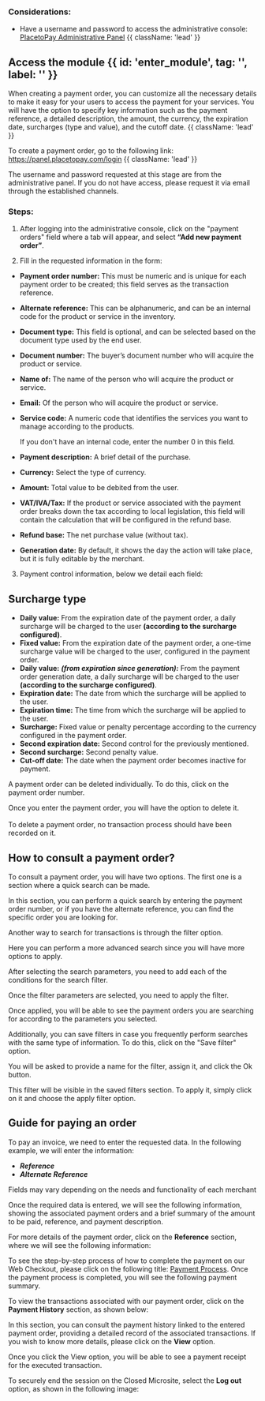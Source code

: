

<HeroPattern />

### Considerations:

- Have a username and password to access the administrative console: [PlacetoPay Administrative Panel](https://panel.placetopay.com/index.php/module/Sites/action/Index) {{ className: 'lead' }}

## Access the module {{ id: 'enter_module', tag: '', label: '' }}

When creating a payment order, you can customize all the necessary details to make it easy for your users to access the payment for your services. You will have the option to specify key information such as the payment reference, a detailed description, the amount, the currency, the expiration date, surcharges (type and value), and the cutoff date. {{ className: 'lead' }}

To create a payment order, go to the following link: https://panel.placetopay.com/login {{ className: 'lead' }}

<Note> The username and password requested at this stage are from the administrative panel. If you do not have access, please request it via email through the established channels. </Note> 

<CenteredContainer>
  <ImageZoom
      src="/Login_inic.webp"
      alt="login example image"
      className="w-full h-auto shadow rounded-md my-0 transition-transform duration-300 ease-in-out cursor-pointer hover:scale-110 focus:scale-110" 
  />
</CenteredContainer>

### Steps:

1.	After logging into the administrative console, click on the "payment orders" field where a tab will appear, and select **“Add new payment order”**.

<CenteredContainer>
  <ImageZoom
      src="/Add_order_payment.webp"
      alt="login example image"
      className="w-full h-auto shadow rounded-md my-0 transition-transform duration-300 ease-in-out cursor-pointer hover:scale-110 focus:scale-110" 
  />
</CenteredContainer>

2.	Fill in the requested information in the form:

-	**Payment order number:** This must be numeric and is unique for each payment order to be created; this field serves as the transaction reference.
-	**Alternate reference:** This can be alphanumeric, and can be an internal code for the product or service in the inventory.
-	**Document type:** This field is optional, and can be selected based on the document type used by the end user.
-	**Document number:** The buyer’s document number who will acquire the product or service.
-	**Name of:** The name of the person who will acquire the product or service.
-	**Email:** Of the person who will acquire the product or service.
-	**Service code:** A numeric code that identifies the services you want to manage according to the products.

    <Note>If you don't have an internal code, enter the number 0 in this field. </Note>

-	**Payment description:** A brief detail of the purchase.
-	**Currency:** Select the type of currency.
-	**Amount:** Total value to be debited from the user.
-	**VAT/IVA/Tax:** If the product or service associated with the payment order breaks down the tax according to local legislation, this field will contain the calculation that will be configured in the refund base.
-	**Refund base:** The net purchase value (without tax).
-	**Generation date:** By default, it shows the day the action will take place, but it is fully editable by the merchant.

<CenteredContainer>
  <ImageZoom
      src="/Create_Order_payment.webp"
      alt="login example image"
      className="w-full h-auto shadow rounded-md my-0 transition-transform duration-300 ease-in-out cursor-pointer hover:scale-110 focus:scale-110" 
  />
</CenteredContainer>

3.	Payment control information, below we detail each field:

## Surcharge type

-	**Daily value:** From the expiration date of the payment order, a daily surcharge will be charged to the user **(according to the surcharge configured)**.
-	**Fixed value:** From the expiration date of the payment order, a one-time surcharge value will be charged to the user, configured in the payment order.
-	**Daily value:** ***(from expiration since generation):*** From the payment order generation date, a daily surcharge will be charged to the user **(according to the surcharge configured)**.
-	**Expiration date:** The date from which the surcharge will be applied to the user.
-	**Expiration time:** The time from which the surcharge will be applied to the user.
-	**Surcharge:** Fixed value or penalty percentage according to the currency configured in the payment order.
-	**Second expiration date:** Second control for the previously mentioned.
-	**Second surcharge:** Second penalty value.
-	**Cut-off date:** The date when the payment order becomes inactive for payment.

<CenteredContainer>
  <ImageZoom
      src="/Information_control_payment.webp"
      alt="login example image"
      className="w-full h-auto shadow rounded-md my-0 transition-transform duration-300 ease-in-out cursor-pointer hover:scale-110 focus:scale-110" 
  />
</CenteredContainer>

A payment order can be deleted individually. To do this, click on the payment order number.

<CenteredContainer>
  <ImageZoom
      src="/number_order.webp"
      alt="login example image"
      className="w-full h-auto shadow rounded-md my-0 transition-transform duration-300 ease-in-out cursor-pointer hover:scale-110 focus:scale-110" 
  />
</CenteredContainer>

Once you enter the payment order, you will have the option to delete it.
<br/>
<CenteredContainer>
  <ImageZoom
      src="/delete_order_payment.webp"
      alt="login example image"
      className="w-full h-auto shadow rounded-md my-0 transition-transform duration-300 ease-in-out cursor-pointer hover:scale-110 focus:scale-110" 
  />
</CenteredContainer>
<br/>
<Note type="error">To delete a payment order, no transaction process should have been recorded on it. </Note>

## How to consult a payment order?

To consult a payment order, you will have two options. The first one is a section where a quick search can be made.

<CenteredContainer>
  <ImageZoom
      src="/searche_order.webp"
      alt="login example image"
      className="w-full h-auto shadow rounded-md my-0 transition-transform duration-300 ease-in-out cursor-pointer hover:scale-110 focus:scale-110" 
  />
</CenteredContainer>

In this section, you can perform a quick search by entering the payment order number, or if you have the alternate reference, you can find the specific order you are looking for.

<CenteredContainer>
  <ImageZoom
      src="/search_order_payment.webp"
      alt="login example image"
      className="w-full h-auto shadow rounded-md my-0 transition-transform duration-300 ease-in-out cursor-pointer hover:scale-110 focus:scale-110" 
  />
</CenteredContainer>

Another way to search for transactions is through the filter option.

<CenteredContainer>
  <ImageZoom
      src="/filter_order.webp"
      alt="login example image"
      className="w-full h-auto shadow rounded-md my-0 transition-transform duration-300 ease-in-out cursor-pointer hover:scale-110 focus:scale-110" 
  />
</CenteredContainer>

Here you can perform a more advanced search since you will have more options to apply.

<CenteredContainer>
  <ImageZoom
      src="/filter_field_order.webp"
      alt="login example image"
      className="w-full h-auto shadow rounded-md my-0 transition-transform duration-300 ease-in-out cursor-pointer hover:scale-110 focus:scale-110" 
  />
</CenteredContainer>

After selecting the search parameters, you need to add each of the conditions for the search filter.

<CenteredContainer>
  <ImageZoom
      src="/add_condition.webp"
      alt="login example image"
      className="w-full h-auto shadow rounded-md my-0 transition-transform duration-300 ease-in-out cursor-pointer hover:scale-110 focus:scale-110" 
  />
</CenteredContainer>

Once the filter parameters are selected, you need to apply the filter.

<CenteredContainer>
  <ImageZoom
      src="/apply_filter.webp"
      alt="login example image"
      className="w-full h-auto shadow rounded-md my-0 transition-transform duration-300 ease-in-out cursor-pointer hover:scale-110 focus:scale-110" 
  />
</CenteredContainer>

Once applied, you will be able to see the payment orders you are searching for according to the parameters you selected.

<CenteredContainer>
  <ImageZoom
      src="/apply_filter_order_number.webp"
      alt="login example image"
      className="w-full h-auto shadow rounded-md my-0 transition-transform duration-300 ease-in-out cursor-pointer hover:scale-110 focus:scale-110" 
  />
</CenteredContainer>

Additionally, you can save filters in case you frequently perform searches with the same type of information. To do this, click on the "Save filter" option.

<CenteredContainer>
  <ImageZoom
      src="/save_filter.webp"
      alt="login example image"
      className="w-full h-auto shadow rounded-md my-0 transition-transform duration-300 ease-in-out cursor-pointer hover:scale-110 focus:scale-110" 
  />
</CenteredContainer>

You will be asked to provide a name for the filter, assign it, and click the Ok button.

<CenteredContainer>
  <ImageZoom
      src="/save_filter_one.webp"
      alt="login example image"
      className="w-full h-auto shadow rounded-md my-0 transition-transform duration-300 ease-in-out cursor-pointer hover:scale-110 focus:scale-110" 
  />
</CenteredContainer>

This filter will be visible in the saved filters section. To apply it, simply click on it and choose the apply filter option.

<CenteredContainer>
  <ImageZoom
      src="/save_filter_two.webp"
      alt="login example image"
      className="w-full h-auto shadow rounded-md my-0 transition-transform duration-300 ease-in-out cursor-pointer hover:scale-110 focus:scale-110" 
  />
</CenteredContainer>

## Guide for paying an order

To pay an invoice, we need to enter the requested data. In the following example, we will enter the information:
- ***Reference***
- ***Alternate Reference***

<Note> Fields may vary depending on the needs and functionality of each merchant </Note>

<CenteredContainer>
    <ImageZoom
      src="/init_sesion.webp"
      alt="init session"
      className="w-full h-auto shadow rounded-md my-0 transition-transform duration-300 ease-in-out cursor-pointer hover:scale-110 focus:scale-110" 
    />
</CenteredContainer>

Once the required data is entered, we will see the following information, showing the associated payment orders and a brief summary of the amount to be paid, reference, and payment description.

<CenteredContainer>
    <ImageZoom
      src="/close_pay.webp"
      alt="process pay microsite close"
      className="w-full h-auto shadow rounded-md my-0 transition-transform duration-300 ease-in-out cursor-pointer hover:scale-110 focus:scale-110" 
    />
</CenteredContainer>

For more details of the payment order, click on the **Reference** section, where we will see the following information:

<CenteredContainer>
    <ImageZoom
      src="/closed_details.webp"
      alt="details process pay microsite close"
      className="w-full h-auto shadow rounded-md my-0 transition-transform duration-300 ease-in-out cursor-pointer hover:scale-110 focus:scale-110" 
    />
</CenteredContainer>

To see the step-by-step process of how to complete the payment on our Web Checkout, please click on the following title: [Payment Process](/payments/process_pay). Once the payment process is completed, you will see the following payment summary.

<CenteredContainer>
    <ImageZoom
      src="/closed_details_pay.webp"
      alt="details process pay microsite close"
      className="w-full h-auto shadow rounded-md my-0 transition-transform duration-300 ease-in-out cursor-pointer hover:scale-110 focus:scale-110" 
    />
</CenteredContainer>

To view the transactions associated with our payment order, click on the **Payment History** section, as shown below:

<CenteredContainer>
    <ImageZoom
      src="/closed_history_pay.webp"
      alt="details process pay microsite close"
      className="w-full h-auto shadow rounded-md my-0 transition-transform duration-300 ease-in-out cursor-pointer hover:scale-110 focus:scale-110" 
    />
</CenteredContainer>

In this section, you can consult the payment history linked to the entered payment order, providing a detailed record of the associated transactions. If you wish to know more details, please click on the **View** option.

<CenteredContainer>
    <ImageZoom
      src="/closed_history_pay_detalis_show.webp"
      alt="details process pay microsite close"
      className="w-full h-auto shadow rounded-md my-0 transition-transform duration-300 ease-in-out cursor-pointer hover:scale-110 focus:scale-110" 
    />
</CenteredContainer>

Once you click the View option, you will be able to see a payment receipt for the executed transaction.

<CenteredContainer>
    <ImageZoom
      src="/closed_resument_pay.webp"
      alt="details process pay microsite close"
      className="w-full h-auto shadow rounded-md my-0 transition-transform duration-300 ease-in-out cursor-pointer hover:scale-110 focus:scale-110" 
    />
</CenteredContainer>

To securely end the session on the Closed Microsite, select the **Log out** option, as shown in the following image:

<CenteredContainer>
    <ImageZoom
      src="/closed_sesion.webp"
      alt="details process pay microsite close"
      className="w-full h-auto shadow rounded-md my-0 transition-transform duration-300 ease-in-out cursor-pointer hover:scale-110 focus:scale-110" 
    />
</CenteredContainer>
